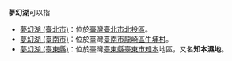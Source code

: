 '''夢幻湖'''可以指
* [[夢幻湖_(臺北市)|夢幻湖 (臺北市)]]：位於[[臺灣|臺灣]][[臺北市|臺北市]][[北投區|北投區]]。
* [[夢幻湖_(臺南市)|夢幻湖 (臺南市)]]：位於臺灣[[臺南市|臺南市]][[龍崎區|龍崎區]][[牛埔村|牛埔村]]。
* [[知本濕地|夢幻湖 (臺東縣)]]：位於臺灣[[臺東縣|臺東縣]][[臺東市|臺東市]][[知本里|知本]]地區，又名'''知本濕地'''。

{{dab|Cat=地名消歧義}}